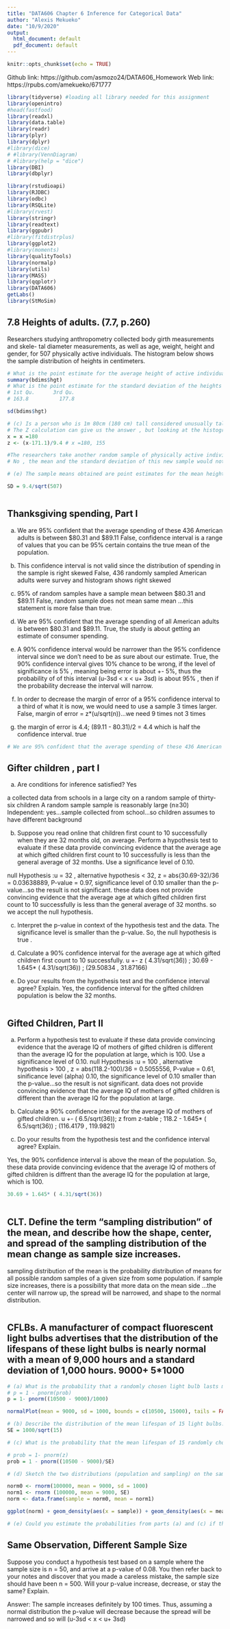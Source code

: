 ```yaml
---
title: "DATA606 Chapter 6 Inference for Categorical Data"
author: "Alexis Mekueko"
date: "10/9/2020"
output:
  html_document: default
  pdf_document: default
---
```




```r
knitr::opts_chunk$set(echo = TRUE)
```

Github link: https://github.com/asmozo24/DATA606_Homework
Web link: https://rpubs.com/amekueko/671777




```r

library(tidyverse) #loading all library needed for this assignment
library(openintro)
#head(fastfood)
library(readxl)
library(data.table)
library(readr)
library(plyr)
library(dplyr)
#library(dice)
# #library(VennDiagram)
# #library(help = "dice")
library(DBI)
library(dbplyr)

library(rstudioapi)
library(RJDBC)
library(odbc)
library(RSQLite)
#library(rvest)
library(stringr)
library(readtext)
library(ggpubr)
#library(fitdistrplus)
library(ggplot2)
#library(moments)
library(qualityTools)
library(normalp)
library(utils)
library(MASS)
library(qqplotr)
library(DATA606)
getLabs()
library(StMoSim)

```



## 7.8 Heights of adults. (7.7, p.260) 

Researchers studying anthropometry collected body girth measurements and skele-
tal diameter measurements, as well as age, weight, height and gender, for 507 physically active individuals.
The histogram below shows the sample distribution of heights in centimeters.

```r
# What is the point estimate for the average height of active individuals? 171.1, What about the median? 170.3
summary(bdims$hgt)
# What is the point estimate for the standard deviation of the heights of active individuals? 9.407205... What about the IQR? 14
# 1st Qu.      3rd Qu. 
# 163.8          177.8

sd(bdims$hgt)  

# (c) Is a person who is 1m 80cm (180 cm) tall considered unusually tall? And is a person who is 1m 55cm (155cm) considered unusually short? Explain your reasoning.  
# The Z calculation can give us the answer , but looking at the histogram for the sample distribution of heights in centimeters. 180 cm is not in the Z-tail, it is about close to average heights and or 155 cm or how far is from the mean 155~  171.1 +- u ...-1.712766...so not unusually short
x = x =180
z <- (x-171.1)/9.4 # x =180, 155

#The researchers take another random sample of physically active individuals. Would you expect the mean and the standard deviation of this new sample to be the ones given above? Explain your reasoning. 
# No , the mean and the standard deviation of this new sample would not be the same as above because of the new sample at random distribution is likely to have different output, in some case, maybe close.

# (e) The sample means obtained are point estimates for the mean height of all active individuals, if the sample of individuals is equivalent to a simple random sample. What measure do we use to quantify the variability of such an estimate? Compute this quantity using the data from the original sample under the condition that the data are a simple random sample. 0.4174687

SD = 9.4/sqrt(507)



```

## Thanksgiving spending, Part I 
(a) We are 95% confident that the average spending of these 436 American adults is between $80.31 and $89.11
 False, confidence interval is a range of values that you can be 95% certain contains the true mean of the population.

(b) This confidence interval is not valid since the distribution of spending in the sample is right skewed
False, 436 randomly sampled American adults were survey and histogram shows right skewed

(c) 95% of random samples have a sample mean between $80.31 and $89.11
False, random sample does not mean same mean ...this statement is more false than true.

(d) We are 95% confident that the average spending of all American adults is between $80.31 and $89.11.
True, the study is about getting an estimate of consumer spending. 

(e) A 90% confidence interval would be narrower than the 95% confidence interval since we don’t need to be as sure about our estimate.
True, the 90% confidence interval gives 10% chance to be wrong, if the level of significance is 5% , meaning being error is about +- 5%, thus the probability of of this interval (u-3sd < x < u+ 3sd)  is about 95% , then if the probability decrease the interval will narrow.

(f) In order to decrease the margin of error of a 95% confidence interval to a third of what it is now, we would need to use a sample 3 times larger.
False, margin of error = z*(u/sqrt(n))...we need 9 times not 3 times


(g) the margin of error is 4.4; (89.11 - 80.31)/2 = 4.4 which is half the confidence interval.
true



```r

# We are 95% confident that the average spending of these 436 American adults is between $80.31 and $89.11


```


## Gifter children , part I
 (a) Are conditions for inference satisfied? Yes

a collected data from schools in a large city on a random sample of thirty-six children
A random sample
sample is reasonably large (n≥30) 
Independent: yes...sample collected from school...so children assumes to have different background


(b) Suppose you read online that children first count to 10 successfully when they are 32 months old, on average. Perform a hypothesis test to evaluate if these data provide convincing evidence that the average age at which gifted children first count to 10 successfully is less than the general average of 32 months. Use a significance level of 0.10.

null Hypothesis :u = 32 , alternative hypothesis < 32, z = abs(30.69-32)/36 = 0.03638889, P-value = 0.97, significance level of 0.10 smaller than the p-value...so the result is not significant. these data does not provide convincing evidence that the average age at which gifted children first count to 10 successfully is less than the general average of 32 months. so we accept the null hypothesis.

(c) Interpret the p-value in context of the hypothesis test and the data.
The significance level is smaller than the p-value. So, the null hypothesis is true .

(d) Calculate a 90% confidence interval for the average age at which gifted children first count to 10 successfully.
 u +- z ( 4.31/sqrt(36)) ; 30.69 - 1.645* ( 4.31/sqrt(36))   ; (29.50834 , 31.87166) 

 (e) Do your results from the hypothesis test and the confidence interval agree? Explain.
Yes, the confidence interval for the gifted children population is below the 32 months.

```r

 
 
```
## Gifted Children, Part II

(a) Perform a hypothesis test to evaluate if these data provide convincing evidence that the average IQ of mothers of gifted children is different than the average IQ for the population at large, which is 100. Use a significance level of 0.10.
null Hypothesis :u = 100 , alternative hypothesis > 100 , z = abs(118.2-100)/36 = 0.5055556, P-value = 0.61, sinificance level (alpha) 0.10, the significance level of 0.10 smaller than the p-value...so the result is not significant. data does not provide convincing evidence that the average IQ of mothers of gifted children is different than the average IQ for the population at large.

(b) Calculate a 90% confidence interval for the average IQ of mothers of gifted children.
u +-  ( 6.5/sqrt(36)); z  from z-table ; 118.2 -  1.645* ( 6.5/sqrt(36))   ; (116.4179 , 119.9821)

(c) Do your results from the hypothesis test and the confidence interval agree? Explain.

Yes, the 90% confidence interval is above the mean of the population. So, these data provide convincing evidence that the average IQ of mothers of gifted children is diffrent than the average IQ for the population at large, which is 100.

 
```r


30.69 + 1.645* ( 4.31/sqrt(36)) 
 
```


## CLT. Define the term “sampling distribution” of the mean, and describe how the shape, center, and spread of the sampling distribution of the mean change as sample size increases.
 sampling distribution of the mean is the probability distribution of means for all possible random samples of a given size from some population.
if sample size increases, there is a possibility that more data on the mean side ...the center will narrow up, the spread will be narrowed, and shape to the normal distribution.



```r
 
```

## CFLBs. A manufacturer of compact fluorescent light bulbs advertises that the distribution of the lifespans of these light bulbs is nearly normal with a mean of 9,000 hours and a standard deviation of 1,000 hours. 9000+ 5*1000


```r
# (a) What is the probability that a randomly chosen light bulb lasts more than 10,500 hours? 66.8072%
# p = 1 - pnorm(prob)
p = 1- pnorm((10500 - 9000)/1000) 

normalPlot(mean = 9000, sd = 1000, bounds = c(10500, 15000), tails = FALSE)

# (b) Describe the distribution of the mean lifespan of 15 light bulbs. 258.1989; about normal distribution...large sample with mean, standard deviation...
SE = 1000/sqrt(15)

# (c) What is the probability that the mean lifespan of 15 randomly chosen light bulbs is more than 10,500 hours? 3.133452e-09, this is probability 0.0%

# prob = 1- pnorm(z)
prob = 1 - pnorm((10500 - 9000)/SE)

# (d) Sketch the two distributions (population and sampling) on the same scale.

norm0 <- rnorm(100000, mean = 9000, sd = 1000)
norm1 <- rnorm (100000, mean = 9000, SE)
norm <- data.frame(sample = norm0, mean = norm1)

ggplot(norm) + geom_density(aes(x = sample)) + geom_density(aes(x = mean))

# (e) Could you estimate the probabilities from parts (a) and (c) if the lifespans of light bulbs had a skewed distribution? no , we could not estimate estimate the probabilities from parts (a) and (c) if the lifespans of light bulbs had a skewed distribution.


```


## Same Observation, Different Sample Size
Suppose you conduct a hypothesis test based on a sample where the sample size is n = 50, and arrive at a p-value of 0.08. You then refer back to your notes and discover that you made a careless mistake, the sample size should have been n = 500. Will your p-value increase, decrease, or stay the same? Explain.

Answer: The sample increases definitely by 100 times. Thus, assuming a normal distribution the p-value will decrease because the spread will be narrowed and so will (u-3sd < x < u+ 3sd)
